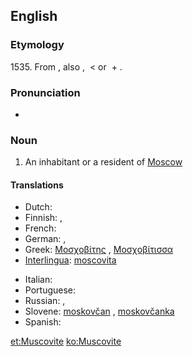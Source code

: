 {{also|muscovite}}
==English==

===Etymology===
1535.  From {{etyl|la}} {{term|Moscovita||resident of Moscow or Muscovy, Russian|lang=la}}, also {{term|Muscovita|lang=la}}, {{term|Moschovita|lang=la}} < {{term|Moscovia|lang=la}} or {{term|Muscovia||Muscovy|lang=la}} + {{term|-ita|lang=la}}.

===Pronunciation===
* {{audio|en-us-Muscovite.ogg|Audio (US)}}

===Noun===
{{en-noun}}

# An inhabitant or a resident of [[Moscow]]

====Translations====
{{trans-top|resident of Moscow}}
* Dutch: {{t|nl|Moskoviet|m}}
* Finnish: {{t-|fi|moskovalainen}}, {{t-|fi|moskoviitti}}
* French: {{t+|fr|moscovite|m|f}}
* German: {{t-|de|Moskauer|m}},  {{t-|de|Moskowiter|m}}
* Greek: [[Μοσχοβίτης]] {{m}}, [[Μοσχοβίτισσα]] {{f}}
* [[Interlingua]]: [[moscovita]] {{m|f}}
{{trans-mid}}
* Italian: {{t-|it|moscovita|m|f}}
* Portuguese: {{t+|pt|moscovita|m|f}}
* Russian: {{t+|ru|москвич|m|tr=moskvíč|sc=Cyrl}}, {{t+|ru|москвичка|f|tr=moskvíčka|sc=Cyrl}}
* Slovene: [[moskovčan]] {{m}}, [[moskovčanka]] {{f}}
* Spanish: {{t+|es|moscovita|m|f}}
{{trans-bottom}}

[[et:Muscovite]]
[[ko:Muscovite]]
